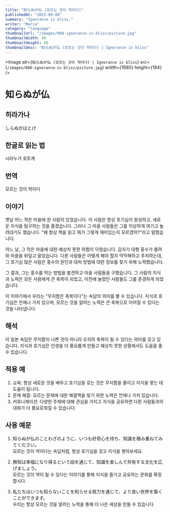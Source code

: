 ```yaml
---
title: "知らぬが仏 (모르는 것이 약이다)"
publishedAt: "2023-08-08"
summary: "Ignorance is bliss."
writer: "Maria"
category: "language"
thumbnailUrl: "/images/008-ignorance-is-bliss/picture.jpg"
thumbnailWidth: 48
thumbnailHeight: 48
thumbnailDesc: "知らぬが仏 (모르는 것이 약이다) | Ignorance is bliss"
---
```


<Image
  alt={`知らぬが仏 (모르는 것이 약이다) | Ignorance is bliss`}
  src={`/images/008-ignorance-is-bliss/picture.jpg`}
  width={1680}
  height={184}
/>

# 知らぬが仏

## 히라가나

しらぬがほとけ

## 한글로 읽는 법

시라누가 호토케

## 번역

모르는 것이 약이다

## 이야기

옛날 어느 작은 마을에 한 사람이 있었습니다. 이 사람은 항상 호기심이 왕성하고, 새로운 지식을 탐구하는 것을 즐겼습니다. 그러나 그 마을 사람들은 그를 이상하게 여기고 놀려대기도 했습니다. "왜 항상 책을 읽고 뭐가 그렇게 재미있는지 모르겠어?"라고 말했습니다.

어느 날, 그 작은 마을에 대한 예상치 못한 위험이 닥쳤습니다. 갑자기 대형 홍수가 몰려와 마을을 뒤덮고 말았습니다. 다른 사람들은 어떻게 해야 할지 막막해하고 주저하는데, 그 호기심 많은 사람은 홍수의 원인과 대처 방법에 대한 정보를 찾기 위해 노력했습니다.

그 결과, 그는 홍수를 막는 방법을 발견하고 마을 사람들을 구했습니다. 그 사람의 지식과 노력은 모든 사람에게 큰 축복이 되었고, 이전에 놀렸던 사람들도 그를 존경하게 되었습니다.

이 이야기에서 우리는 "무지함은 축복이다"는 속담의 의미를 볼 수 있습니다. 지식과 호기심은 언제나 가치 있으며, 모르는 것을 알려는 노력은 큰 축복으로 이어질 수 있다는 것을 나타냅니다.

## 해석

이 일본 속담은 무지함이 나쁜 것이 아니라 오히려 축복이 될 수 있다는 의미를 갖고 있습니다. 지식과 호기심은 인생을 더 풍요롭게 만들고 예상치 못한 상황에서도 도움을 줄 수 있습니다.

## 적용 예

1. 교육: 항상 새로운 것을 배우고 호기심을 갖는 것은 무지함을 줄이고 지식을 쌓는 데 도움이 됩니다.
2. 문제 해결: 모르는 문제에 대한 해결책을 찾기 위한 노력은 언제나 가치 있습니다.
3. 커뮤니케이션: 다양한 주제에 대해 관심을 가지고 지식을 공유하면 다른 사람들과의 대화가 더 풍요로워질 수 있습니다.

## 사용 예문

1. 知らぬが仏のことわざのように、いつも好奇心を持ち、知識を積み重ねてみてください。<br /> 모르는 것이 약이다는 속담처럼, 항상 호기심을 갖고 지식을 쌓아보세요.

2. 無知は幸福になり得るという話を通じて、知識を楽しんで共有する文化を広げましょう。<br /> 모르는 것이 약이 될 수 있다는 이야기를 통해 지식을 즐기고 공유하는 문화를 확장합시다.

3. 私たちはいつも知らないことを知らせる努力を通じて、より良い世界を築くことができます。<br /> 우리는 항상 모르는 것을 알려는 노력을 통해 더 나은 세상을 만들 수 있습니다.
